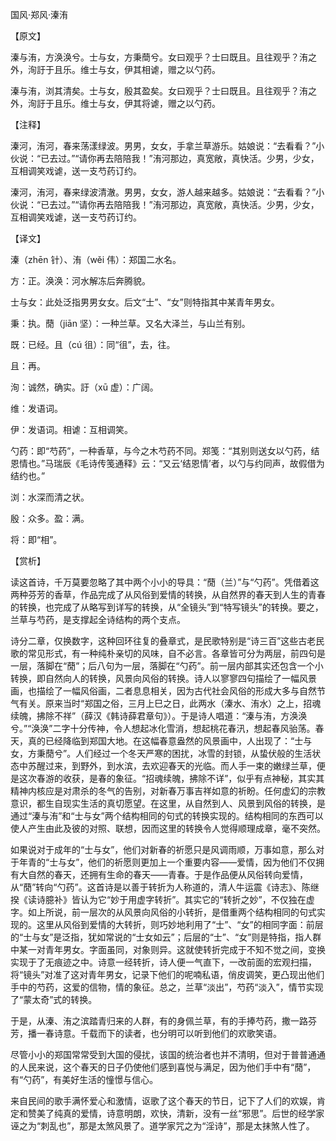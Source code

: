 

国风·郑风·溱洧

【原文】

溱与洧，方涣涣兮。士与女，方秉蕳兮。女曰观乎？士曰既且。且往观乎？洧之外，洵訏于且乐。维士与女，伊其相谑，赠之以勺药。

溱与洧，浏其清矣。士与女，殷其盈矣。女曰观乎？士曰既且。且往观乎？洧之外，洵訏于且乐。维士与女，伊其将谑，赠之以勺药。

【注释】

溱河，洧河，春来荡漾绿波。男男，女女，手拿兰草游乐。姑娘说：“去看看？”小伙说：“已去过。”“请你再去陪陪我！”洧河那边，真宽敞，真快活。少男，少女，互相调笑戏谑，送一支芍药订约。

溱河，洧河，春来绿波清澈。男男，女女，游人越来越多。姑娘说：“去看看？”小伙说：“已去过。”“请你再去陪陪我！”洧河那边，真宽敞，真快活。少男，少女，互相调笑戏谑，送一支芍药订约。

【译文】

溱（zhēn 针）、洧（wěi 伟）：郑国二水名。

方：正。涣涣：河水解冻后奔腾貌。

士与女：此处泛指男男女女。后文“士”、“女”则特指其中某青年男女。

秉：执。蕑（jiān 坚）：一种兰草。又名大泽兰，与山兰有别。

既：已经。且（cú 徂）：同“徂”，去，往。

且：再。

洵：诚然，确实。訏（xū 虚）：广阔。

维：发语词。

伊：发语词。相谑：互相调笑。

勺药：即“芍药”，一种香草，与今之木芍药不同。郑笺：“其别则送女以勺药，结恩情也。”马瑞辰《毛诗传笺通释》云：“又云‘结恩情’者，以勺与约同声，故假借为结约也。”

浏：水深而清之状。

殷：众多。盈：满。

将：即“相”。

【赏析】

读这首诗，千万莫要忽略了其中两个小小的导具：“蕑（兰）”与“勺药”。凭借着这两种芬芳的香草，作品完成了从风俗到爱情的转换，从自然界的春天到人生的青春的转换，也完成了从略写到详写的转换，从“全镜头”到“特写镜头”的转换。要之，兰草与芍药，是支撑起全诗结构的两个支点。

诗分二章，仅换数字，这种回环往复的叠章式，是民歌特别是“诗三百”这些古老民歌的常见形式，有一种纯朴亲切的风味，自不必言。各章皆可分为两层，前四句是一层，落脚在“蕑”；后八句为一层，落脚在“勺药”。前一层内部其实还包含一个小转换，即自然向人的转换，风景向风俗的转换。诗人以寥寥四句描绘了一幅风景画，也描绘了一幅风俗画，二者息息相关，因为古代社会风俗的形成大多与自然节气有关。原来当时“郑国之俗，三月上巳之日，此两水（溱水、洧水）之上，招魂续魄，拂除不祥”（薛汉《韩诗薛君章句》）。于是诗人唱道：“溱与洧，方涣涣兮。”“涣涣”二字十分传神，令人想起冰化雪消，想起桃花春汛，想起春风骀荡。春天，真的已经降临到郑国大地。在这幅春意盎然的风景画中，人出现了：“士与女，方秉蕑兮”。人们经过一个冬天严寒的困扰，冰雪的封锁，从蛰伏般的生活状态中苏醒过来，到野外，到水滨，去欢迎春天的光临。而人手一束的嫩绿兰草，便是这次春游的收获，是春的象征。“招魂续魄，拂除不详”，似乎有点神秘，其实其精神内核应是对肃杀的冬气的告别，对新春万事吉祥如意的祈盼。任何虚幻的宗教意识，都生自现实生活的真切愿望。在这里，从自然到人、风景到风俗的转换，是通过“溱与洧”和“士与女”两个结构相同的句式的转换实现的。结构相同的东西可以使人产生由此及彼的对照、联想，因而这里的转换令人觉得顺理成章，毫不突然。

如果说对于成年的“士与女”，他们对新春的祈愿只是风调雨顺，万事如意，那么对于年青的“士与女”，他们的祈愿则更加上一个重要内容——爱情，因为他们不仅拥有大自然的春天，还拥有生命的春天——青春。于是作品便从风俗转向爱情，从“蕑”转向“勺药”。这首诗是以善于转折为人称道的，清人牛运震《诗志》、陈继揆《读诗臆补》皆认为它“妙于用虚字转折”。其实它的“转折之妙”，不仅独在虚字。如上所说，前一层次的从风景向风俗的小转折，是借重两个结构相同的句式实现的。这里从风俗到爱情的大转折，则巧妙地利用了“士”、“女”的相同字面：前层的“士与女”是泛指，犹如常说的“士女如云”；后层的“士”、“女”则是特指，指人群中某一对青年男女。字面虽同，对象则异。这就使转折完成于不知不觉之间，变换实现于了无痕迹之中。诗意一经转折，诗人便一气直下，一改前面的宏观扫描，将“镜头”对准了这对青年男女，记录下他们的呢喃私语，俏皮调笑，更凸现出他们手中的芍药，这爱的信物，情的象征。总之，兰草“淡出”，芍药“淡入”，情节实现了“蒙太奇”式的转换。

于是，从溱、洧之滨踏青归来的人群，有的身佩兰草，有的手捧芍药，撒一路芬芳，播一春诗意。千载而下的读者，也分明可以听到他们的欢歌笑语。

尽管小小的郑国常常受到大国的侵扰，该国的统治者也并不清明，但对于普普通通的人民来说，这个春天的日子仍使他们感到喜悦与满足，因为他们手中有“蕑”，有“勺药”，有美好生活的憧憬与信心。

来自民间的歌手满怀爱心和激情，讴歌了这个春天的节日，记下了人们的欢娱，肯定和赞美了纯真的爱情，诗意明朗，欢快，清新，没有一丝“邪思”。后世的经学家诬之为“刺乱也”，那是太煞风景了。道学家咒之为“淫诗”，那是太抹煞人性了。

